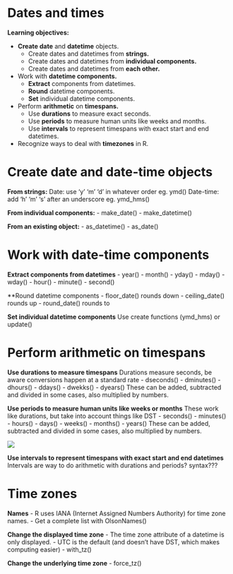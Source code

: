 # Dates and times

**Learning objectives:**

- **Create date** and **datetime** objects.
  - Create dates and datetimes from **strings.**
  - Create dates and datetimes from **individual components.**
  - Create dates and datetimes from **each other.**
- Work with **datetime components.**
  - **Extract** components from datetimes.
  - **Round** datetime components.
  - **Set** individual datetime components.
- Perform **arithmetic** on **timespans.**
  - Use **durations** to measure exact seconds.
  - Use **periods** to measure human units like weeks and months.
  - Use **intervals** to represent timespans with exact start and end datetimes.
- Recognize ways to deal with **timezones** in R.

# Create date and date-time objects
**From strings:**
Date: use 'y' 'm' 'd' in whatever order eg. ymd()
Date-time: add 'h' 'm' 's' after an underscore eg. ymd_hms()

**From individual components:**
- make_date()
- make_datetime()

**From an existing object:**
- as_datetime()
- as_date()
 
# Work with date-time components
**Extract components from datetimes**
- year()
- month()
- yday()
- mday()
- wday()
- hour()
- minute()
- second()

**Round datetime components
- floor_date() rounds down
- ceiling_date() rounds up
- round_date() rounds to

**Set individual datetime components**
Use create functions (ymd_hms) or update()

# Perform arithmetic on timespans
**Use durations to measure timespans**
Durations measure seconds, be aware conversions happen at a standard rate
- dseconds()
- dminutes()
- dhours()
- ddays()
- dwekks()
- dyears()
These can be added, subtracted and divided in some cases, also multiplied by numbers.

**Use periods to measure human units like weeks or months**
These work like durations, but take into account things like DST
- seconds()
- minutes()
- hours()
- days()
- weeks()
- months()
- years()
These can be added, subtracted and divided in some cases, also multiplied by numbers.

![](https://d33wubrfki0l68.cloudfront.net/0020136325ea844476bc61eb7e95d2ac5aeebf00/893e9/diagrams/datetimes-arithmetic.png)

**Use intervals to represent timespans with exact start and end datetimes**
Intervals are way to do arithmetic with durations and periods?
syntax???

# Time zones
**Names**
- R uses IANA (Internet Assigned Numbers Authority) for time zone names.
- Get a complete list with OlsonNames()

**Change the displayed time zone**
- The time zone attribute of a datetime is only displayed.
- UTC is the default (and doesn't have DST, which makes computing easier)
- with_tz()

**Change the underlying time zone**
- force_tz()
